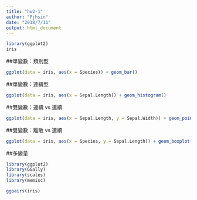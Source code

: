 ```yaml
---
title: "hw2-1"
author: "Pjhsin"
date: "2018/7/11"
output: html_document
---
```


```r
library(ggplot2)
iris
```

##單變數：類別型
```r
ggplot(data = iris, aes(x = Species)) + geom_bar()
```

##單變數：連續型
```r
ggplot(data = iris, aes(x = Sepal.Length)) + geom_histogram()
```

##雙變數：連續 vs 連續
```r
ggplot(data = iris, aes(x = Sepal.Length, y = Sepal.Width)) + geom_point()
```

##雙變數：離散 vs 連續
```r
ggplot(data = iris, aes(x = Species, y = Sepal.Length)) + geom_boxplot()
```

##多變量
```r
library(ggplot2)
library(GGally)
library(scales)
library(memisc)

ggpairs(iris)
```